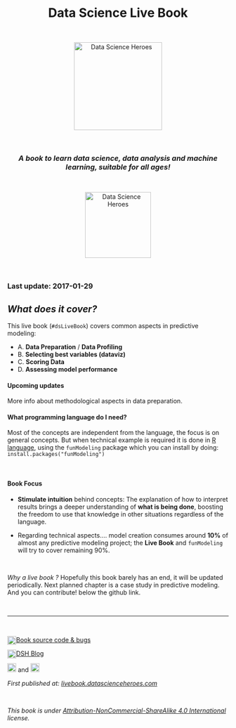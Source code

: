 <center> <h1> Data Science Live Book </h1>  </center>


<br>



<p align="center">
<img src="readme/logo6c.png" width="200px" alt="Data Science Heroes" align="center">
</p>

<br>

<center><i><h3>A book to learn data science, data analysis and machine learning, suitable for all ages!</h3></i></center>


<br>

<p align="center">
<img src="readme/cover_logo.png" width="150px" alt="Data Science Heroes" align="center">
</p>

<br>

### Last update: 2017-01-29

## _What does it cover?_

This live book (`#dsLiveBook`) covers common aspects in predictive modeling:

+  A. **Data Preparation** / **Data Profiling**
+  B. **Selecting best variables (dataviz)**
+  C. **Scoring Data**
+  D. **Assessing model performance**

#### Upcoming updates

More info about methodological aspects in data preparation.

#### What programming language do I need?

Most of the concepts are independent from the language, the focus is on general concepts. But when technical example is required it is done in <a href="https://cloud.r-project.org">R language</a>, using the `funModeling` package which you can install by doing: `install.packages("funModeling")`

<br>

#### Book Focus

* **Stimulate intuition** behind concepts: The explanation of how to interpret results brings a deeper understanding of **what is being done**, boosting the freedom to use that knowledge in other situations regardless of the language.

* Regarding technical aspects.... model creation consumes around **10%** of almost any predictive modeling project; the **Live Book** and `funModeling` will try to cover remaining 90%.


<br>

_Why a live book ?_
Hopefully this book barely has an end, it will be updated periodically. Next planned chapter is a case study in predictive modeling. And you can contribute! below the github link.

<br>


-------

<br>


<div>
<a href="https://github.com/pablo14/data-science-live-book" target="blank">Book source code & bugs 
<img src="http://datascienceheroes.com/img/blog/github_logo.PNG" height="20" width="20" style="  float:left; margin:auto;" alt="Github Data Science Live Book">
</a><span style=""></span>
</div>

<div>
<a href="http://blog.datascienceheroes.com" target="blank">
<img src="http://datascienceheroes.com/img/blog/logo_dsh.png" height="20" width="20" alt="Data Science Heroes Blog" style="align:left; float:left; margin:auto;" style="border-radius:5px;">DSH Blog
</a>
</div>

<div>

<a href="https://www.facebook.com/datasciheroes" target="blank">
<img src="http://datascienceheroes.com/img/blog/fb_logo.PNG" height="20" width="20" style="margin:auto;" alt="Data Science Heroes Facebook"></a> and <a href="https://twitter.com/DataSciHeroes" target="blank">
<img src="http://datascienceheroes.com/img/blog/twitter_logo.PNG" height="20" width="20" style="margin:auto" alt="Data Science Heroes Twitter">
</a>
</div>

_First published at: <a href="http://livebook.datascienceheroes.com">livebook.datascienceheroes.com</a>_

<br>


_This book is under <a href="https://creativecommons.org/licenses/by-nc-sa/4.0/" target="blank">Attribution-NonCommercial-ShareAlike 4.0 International</a> license._

 



